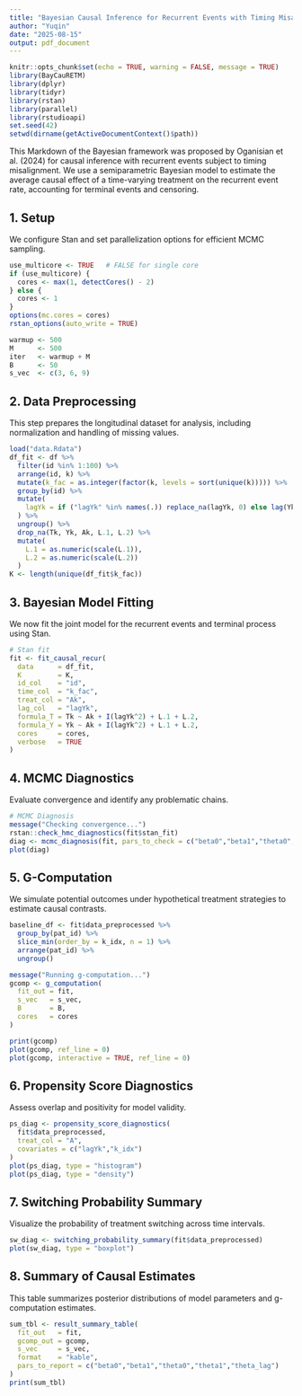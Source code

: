 ```yaml
---
title: "Bayesian Causal Inference for Recurrent Events with Timing Misalignment"
author: "Yuqin"
date: "2025-08-15"
output: pdf_document
---
```


```r
knitr::opts_chunk$set(echo = TRUE, warning = FALSE, message = TRUE)
library(BayCauRETM)
library(dplyr)
library(tidyr)
library(rstan)
library(parallel)
library(rstudioapi)
set.seed(42)
setwd(dirname(getActiveDocumentContext()$path))
```

This Markdown of the Bayesian framework was proposed by Oganisian et al. (2024) for causal inference with recurrent events subject to timing misalignment. We use a semiparametric Bayesian model to estimate the average causal effect of a time-varying treatment on the recurrent event rate, accounting for terminal events and censoring.

## 1. Setup
We configure Stan and set parallelization options for efficient MCMC sampling.
```r
use_multicore <- TRUE   # FALSE for single core
if (use_multicore) {
  cores <- max(1, detectCores() - 2)
} else {
  cores <- 1
}
options(mc.cores = cores)
rstan_options(auto_write = TRUE)

warmup <- 500
M      <- 500
iter   <- warmup + M
B      <- 50
s_vec  <- c(3, 6, 9)
```

## 2. Data Preprocessing
This step prepares the longitudinal dataset for analysis, including normalization and handling of missing values.
```r
load("data.Rdata")
df_fit <- df %>%
  filter(id %in% 1:100) %>%
  arrange(id, k) %>%
  mutate(k_fac = as.integer(factor(k, levels = sort(unique(k))))) %>%
  group_by(id) %>%
  mutate(
    lagYk = if ("lagYk" %in% names(.)) replace_na(lagYk, 0) else lag(Yk, default = 0)
  ) %>%
  ungroup() %>%
  drop_na(Tk, Yk, Ak, L.1, L.2) %>%
  mutate(
    L.1 = as.numeric(scale(L.1)),
    L.2 = as.numeric(scale(L.2))
  )
K <- length(unique(df_fit$k_fac))
```

## 3. Bayesian Model Fitting
We now fit the joint model for the recurrent events and terminal process using Stan.
```r
# Stan fit
fit <- fit_causal_recur(
  data      = df_fit,
  K         = K,
  id_col    = "id",
  time_col  = "k_fac",
  treat_col = "Ak",
  lag_col   = "lagYk",
  formula_T = Tk ~ Ak + I(lagYk^2) + L.1 + L.2,
  formula_Y = Yk ~ Ak + I(lagYk^2) + L.1 + L.2,
  cores     = cores,
  verbose   = TRUE
)
```

## 4. MCMC Diagnostics
Evaluate convergence and identify any problematic chains.
```r
# MCMC Diagnosis
message("Checking convergence...")
rstan::check_hmc_diagnostics(fit$stan_fit)
diag <- mcmc_diagnosis(fit, pars_to_check = c("beta0","beta1","theta0","theta1","theta_lag"))
plot(diag)
```

## 5. G-Computation
We simulate potential outcomes under hypothetical treatment strategies to estimate causal contrasts.
```r
baseline_df <- fit$data_preprocessed %>%
  group_by(pat_id) %>%
  slice_min(order_by = k_idx, n = 1) %>%
  arrange(pat_id) %>%
  ungroup()

message("Running g-computation...")
gcomp <- g_computation(
  fit_out = fit,
  s_vec   = s_vec,
  B       = B,
  cores   = cores
)

print(gcomp)
plot(gcomp, ref_line = 0)
plot(gcomp, interactive = TRUE, ref_line = 0)
```

## 6. Propensity Score Diagnostics
Assess overlap and positivity for model validity.
```r
ps_diag <- propensity_score_diagnostics(
  fit$data_preprocessed,
  treat_col = "A",
  covariates = c("lagYk","k_idx")
)
plot(ps_diag, type = "histogram")
plot(ps_diag, type = "density")
```

## 7. Switching Probability Summary
Visualize the probability of treatment switching across time intervals.
```r
sw_diag <- switching_probability_summary(fit$data_preprocessed)
plot(sw_diag, type = "boxplot")
```

## 8. Summary of Causal Estimates
This table summarizes posterior distributions of model parameters and g-computation estimates.
```r
sum_tbl <- result_summary_table(
  fit_out   = fit,
  gcomp_out = gcomp,
  s_vec     = s_vec,
  format    = "kable",
  pars_to_report = c("beta0","beta1","theta0","theta1","theta_lag")
)
print(sum_tbl)
```

